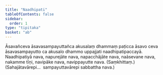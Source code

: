 ```yaml
---
title: "Naadhipati"
tableOfContents: false
sidebar:
  order: 1
type: "tipitaka"
basket: "ab"
---
```



<DynamicBreadcrumb />

<Division number="44">

<Paragraph number="1672">
Āsavañceva āsavasampayuttañca akusalaṃ dhammaṃ paṭicca āsavo ceva āsavasampayutto ca akusalo dhammo uppajjati naadhipatipaccayā.
</Paragraph>

</Division>
<Division number="45">

<Paragraph number="1673">
Naadhipatiyā nava, napurejāte nava, napacchājāte nava, naāsevane nava, nakamme tīṇi, navipāke nava, navippayutte nava. (Saṃkhittaṃ.)
</Paragraph>

<Paragraph number="1674">
(Sahajātavārepi…  sampayuttavārepi sabbattha nava.)
</Paragraph>
</Division>